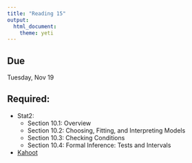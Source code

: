 ```yaml
---
title: "Reading 15"
output: 
  html_document: 
    theme: yeti
---
```


## Due

Tuesday, Nov 19

## Required:

- Stat2:
  + Section 10.1: Overview
  + Section 10.2: Choosing, Fitting, and Interpreting Models
  + Section 10.3: Checking Conditions
  + Section 10.4: Formal Inference: Tests and Intervals
  
- [Kahoot](https://create.kahoot.it/share/midterm-2/c082bfac-4674-4a5f-bf62-eda99d4a67b4)